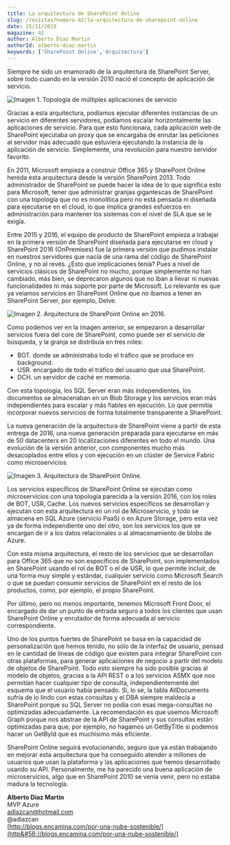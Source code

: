 ```yaml
---
title: La arquitectura de SharePoint Online
slug: /revistas/numero-42/la-arquitectura-de-sharepoint-online
date: 25/11/2019
magazine: 42
author: Alberto Diaz Martin
authorId: alberto-diaz-martin
keywords: ['SharePoint Online','Arquitectura']
---
```



<ArticleHeader frontmatter={props.pageContext.frontmatter} />



​Siempre he sido un enamorado de la arquitectura de SharePoint Server, sobre todo cuando en la versión 2010 nació el concepto de aplicación de servicio.

![Imagen 1. Topología de múltiples aplicaciones de servicio](../../../images/numero42/la-arquitectura-de-sharepoint-online/image1.png)

Gracias a esta arquitectura, podíamos ejecutar diferentes instancias de un servicio en diferentes servidores, podíamos escalar horizontalmente las aplicaciones de servicio. Para que esto funcionara, cada aplicación web de SharePoint ejecutaba un proxy que se encargaba de enrutar las peticiones al servidor más adecuado que estuviera ejecutando la instancia de la aplicación de servicio. Simplemente, una revolución para nuestro servidor favorito.

En 2011, Microsoft empieza a construir Office 365 y SharePoint Online hereda esta arquitectura desde la versión SharePoint 2013. Todo administrador de SharePoint se puede hacer la idea de lo que significa esto para Microsoft, tener que administrar granjas gigantescas de SharePoint con una topología que no es monolítica pero no está pensada ni diseñada para ejecutarse en el cloud, lo que implica grandes esfuerzos en administración para mantener los sistemas con el nivel de SLA que se le exigía.

Entre 2015 y 2016, el equipo de producto de SharePoint empieza a trabajar en la primera versión de SharePoint diseñada para ejecutarse en cloud y SharePoint 2016 (OnPremises) fue la primera versión que pudimos instalar en nuestros servidores que nacía de una rama del código de SharePoint Online, y no al revés. ¿Esto que implicaciones tenía? Pues a nivel de servicios clásicos de SharePoint no mucho, porque simplemente no han cambiado, más bien, se deprecaron algunos que no iban a llevar ni nuevas funcionalidades ni más soporte por parte de Microsoft. Lo relevante es que ya veíamos servicios en SharePoint Online que no íbamos a tener en SharePoint Server, por ejemplo, Delve.

![Imagen 2. Arquitectura de SharePoint Online en 2016.](../../../images/numero42/la-arquitectura-de-sharepoint-online/image2.png)

Como podemos ver en la imagen anterior, se empezaron a desarrollar servicios fuera del core de SharePoint, como puede ser el servicio de búsqueda, y la granja se distribuía en tres roles:

- BOT. donde se administraba todo el tráfico que se produce en background.
- USR. encargado de todo el tráfico del usuario que usa SharePoint.
- DCH. un servidor de caché en memoria.


Con esta topología, los SQL Server eran más independientes, los documentos se almacenaban en un Blob Storage y los servicios eran más independientes para escalar y más fiables en ejecución. Lo que permitía incorporar nuevos servicios de forma totalmente transparente a SharePoint.

La nueva generación de la arquitectura de SharePoint viene a partir de esta entrega de 2016, una nueva generación preparada para ejecutarse en más de 50 datacenters en 20 localizaciones diferentes en todo el mundo. Una evolución de la versión anterior, con componentes mucho más desacoplados entre ellos y con ejecución en un clúster de Service Fabric como microservicios.

![Imagen 3. Arquitectura de SharePoint Online.](../../../images/numero42/la-arquitectura-de-sharepoint-online/image3.png)

Los servicios específicos de SharePoint Online se ejecutan como microservicios con una topología parecida a la versión 2016, con los roles de BOT, USR, Cache. Los nuevos servicios específicos se desarrollan y ejecutan con esta arquitectura en un rol de Microservicio, y todo se almacena en SQL Azure (servicio PaaS) o en Azure Storage, pero esta vez ya de forma independiente uno del otro, son los servicios los que se encargan de ir a los datos relacionales o al almacenamiento de blobs de Azure.

Con esta misma arquitectura, el resto de los servicios que se desarrollan para Office 365 que no son específicos de SharePoint, son implementados en SharePoint usando el rol de BOT o el de USR, lo que permite incluir, de una forma muy simple y estándar, cualquier servicio como Microsoft Search o que se puedan consumir servicios de SharePoint en el resto de los productos, como, por ejemplo, el propio SharePoint.

Por último, pero no menos importante, tenemos Microsoft Front Door, el encargado de dar un punto de entrada seguro a todos los clientes que usan SharePoint Online y enrutador de forma adecuada al servicio correspondiente.

Uno de los puntos fuertes de SharePoint se basa en la capacidad de personalización que hemos tenido, no sólo de la interfaz de usuario, pensad en le cantidad de líneas de código que existen para integrar SharePoint con otras plataformas, para generar aplicaciones de negocio a partir del modelo de objetos de SharePoint. Todo esto siempre ha sido posible gracias al modelo de objetos, gracias a la API REST o a los servicios ASMX que nos permitían hacer cualquier tipo de consulta, independientemente del esquema que el usuario había pensado. Si, lo sé, la tabla AllDocuments sufría de lo lindo con estas consultas y el DBA siempre maldecía a SharePoint porque su SQL Server no podía con esas mega-consultas no optimizadas adecuadamente. La recomendación es que usemos Microsoft Graph porque nos abstrae de la API de SharePoint y sus consultas están optimizadas para que, por ejemplo, no hagamos un GetByTitle si podemos hacer un GetById que es muchísimo más eficiente.

SharePoint Online seguirá evolucionando, seguro que ya están trabajando en mejorar esta arquitectura que ha conseguido atender a millones de usuarios que usan la plataforma y las aplicaciones que hemos desarrollado usando su API. Personalmente, me ha parecido una buena aplicación de microservicios, algo que en SharePoint 2010 se venía venir, pero no estaba madura la tecnología.



**Alberto Diaz Martin** <br />
 MVP Azure <br />
 adiazcan@hotmail.com <br />
 @adiazcan <br />
[http://blogs.encamina.com/por-una-nube-sostenible/](http&#58;//blogs.encamina.com/por-una-nube-sostenible/)